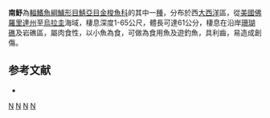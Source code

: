 {{Speciesbox
| taxon = Sphyraena picudilla
| status = NE
| status_system = IUCN3.1
| binomial_authority = [[Poey|Poey]], 1860
| synonyms = *''Sphyraema picudilla''<br /><small>Poey, 1860</small>
}}
'''南魣'''為[[輻鰭魚綱|輻鰭魚綱]][[鱸形目|鱸形目]][[鯖亞目|鯖亞目]][[金梭魚科|金梭魚科]]的其中一[[種|種]]，分布於西[[大西洋|大西洋]]區，從[[美國|美國]][[佛羅里達州|佛羅里達州]]至[[烏拉圭|烏拉圭]]海域，棲息深度1-65公尺，體長可達61公分，棲息在沿岸[[珊瑚礁|珊瑚礁]]及岩礁區，屬肉食性，以小魚為食，可做為食用魚及遊釣魚，具利齒，易造成創傷。

== 参考文献 ==
{{reflist}}
*{{FishBase_species|genus=Sphyraena|species=picudilla|year=2012|month=7}}

{{taxonbar}}
[[Category:_1860年描述的鱼类|N]]
[[Category:食用魚|N]]
[[Category:魣屬|N]]
[[Category:1860年描述的魚類|N]]